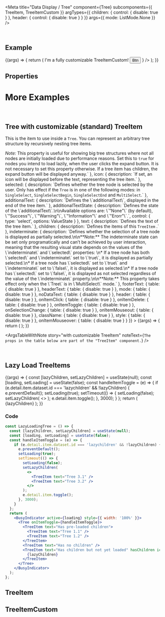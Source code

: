 
<Meta
  title="Data Display / Tree"
  component={Tree}
  subcomponents={{ TreeItem, TreeItemCustom }}
  argTypes={{
    children: { control: { disable: true } },
    header: { control: { disable: true } }
  }}
  args={{
    mode: ListMode.None
  }}
/>

<DocsHeader since="0.10.0" />

<br />

## Example

<Canvas>
  <Story name="Default">
    {(args) => {
      return (
        <Tree {...args}>
          <TreeItem expanded text="Tree 1" icon={pasteIcon} selected>
            <TreeItem expanded text="Tree 1.1" selected>
              <TreeItem text="Tree 1.1.1" />
              <TreeItem text="Tree 1.1.2" />
            </TreeItem>
          </TreeItem>
          <TreeItem text="Tree 2" icon={copyIcon}>
            <TreeItem text="Tree 2.1">
              <TreeItem text="Tree 2.1.1" />
              <TreeItem text="Tree 2.1.2">
                <TreeItem text="Tree 2.1.2.1" />
                <TreeItem text="Tree 2.1.2.2" />
                <TreeItem text="Tree 2.1.2.3" />
                <TreeItem text="Tree 2.1.2.5" />
              </TreeItem>
            </TreeItem>
            <TreeItem text="Tree 2.2" />
          </TreeItem>
          <TreeItem text="Tree 3 (no icon)" />
          <TreeItemCustom
            content={
              <div style={{ display: 'flex', alignItems: 'center' }}>
                <Icon name={sunIcon} style={{ marginInlineEnd: '2rem' }} />
                <Text>I'm a fully customizable TreeItemCustom!</Text>
                <Button>Btn</Button>
                <Icon name={sunIcon} style={{ marginInlineStart: '2rem' }} />
              </div>
            }
          />
        </Tree>
      );
    }}
  </Story>
</Canvas>

## Properties

<ArgsTableWithNote story="." />

<Description />

<TreeMethods />

# More Examples

<br />

## Tree with customizable (standard) TreeItem

This is the item to use inside a <code>Tree</code>. You can represent an arbitrary tree structure by recursively nesting
tree items.

<Canvas>
  <Story
    name="with customizable TreeItem"
    args={{
      expanded: true,
      hasChildren: true,
      icon: { wrenchIcon },
      selected: false,
      text: 'Customizable TreeItem',
      additionalText: 'Additional Text',
      additionalTextState: ValueState.None,
      indeterminate: false
    }}
    argTypes={{
      expanded: {
        description: `Defines whether the tree node is expanded or collapsed. Only has visual effect for tree nodes with children.`
      },
      hasChildren: {
        description: `Defines whether the tree node has children, even if currently no other tree nodes are slotted inside. <br> <i>Note:</i> This property is useful for showing big tree structures where not all nodes are initially loaded due to performance reasons. Set this to <code>true</code> for nodes you intend to load lazily, when the user clicks the expand button. It is not necessary to set this property otherwise. If a tree item has children, the expand button will be displayed anyway.`
      },
      icon: { description: `If set, an icon will be displayed before the text, representing the tree item.` },
      selected: {
        description: `Defines whether the tree node is selected by the user. Only has effect if the <code>Tree</code> is in one of the following modes: in <code>SingleSelect</code>, <code>SingleSelectBegin</code>, <code>SingleSelectEnd</code> and <code>MultiSelect</code>.`
      },
      additionalText: { description: `Defines the \`additionalText\`, displayed in the end of the tree item.` },
      additionalTextState: {
        description: `Defines the state of the \`additionalText\`.\n\nAvailable options are: \`"None"\` (by default), \`"Success"\`, \`"Warning"\`, \`"Information"\` and \`"Erorr"\`.`,
        control: { type: 'select', options: ValueState }
      },
      text: { description: `Defines the text of the tree item.` },
      children: { description: `Defines the items of this <code>TreeItem</code> <Icon name=/>.` },
      indeterminate: {
        description: `Defines whether the selection of a tree node is displayed as partially selected.\n\n**Note:** The indeterminate state can be set only programatically and can’t be achieved by user interaction, meaning that the resulting visual state depends on the values of the \`indeterminate\` and \`selected\` properties: \n* If a tree node has both \`selected\` and \`indeterminate\` set to \`true\`, it is displayed as partially selected.\n*   If a tree node has \`selected\` set to \`true\` and \`indeterminate\` set to \`false\`, it is displayed as selected.\n*   If a tree node has \`selected\` set to \`false\`, it is displayed as not selected regardless of the value of the \`indeterminate\` property.\n\n**Note:** This property takes effect only when the \`Tree\` is in \`MultiSelect\` mode.`
      },
      footerText: { table: { disable: true } },
      headerText: { table: { disable: true } },
      mode: { table: { disable: true } },
      noDataText: { table: { disable: true } },
      header: { table: { disable: true } },
      onItemClick: { table: { disable: true } },
      onItemDelete: { table: { disable: true } },
      onItemToggle: { table: { disable: true } },
      onSelectionChange: { table: { disable: true } },
      onItemMouseout: { table: { disable: true } },
      className: { table: { disable: true } },
      style: { table: { disable: true } },
      onItemMouseover: { table: { disable: true } }
    }}
  >
    {(args) => {
      return (
        <Tree>
          <TreeItem {...args}>
            <TreeItem expanded text="Tree 1.1" selected>
              <TreeItem text="Tree 1.1.1" />
              <TreeItem text="Tree 1.1.2" />
            </TreeItem>
          </TreeItem>
        </Tree>
      );
    }}
  </Story>
</Canvas>

<ArgsTableWithNote
  story="with customizable TreeItem"
  noteText={`The props in the table below are part of the "TreeItem" component.`}
/>

<br />

## Lazy Load TreeItems

<Canvas>
  <Story name="Lazy Loading">
    {(args) => {
      const [lazyChildren, setLazyChildren] = useState(null);
      const [loading, setLoading] = useState(false);
      const handleItemToggle = (e) => {
        if (e.detail.item.dataset.id === 'lazychildren' && !lazyChildren) {
          e.preventDefault();
          setLoading(true);
          setTimeout(() => {
            setLoading(false);
            setLazyChildren(
              <>
                <TreeItem text="Tree 3.1" />
                <TreeItem text="Tree 3.2" />
              </>
            );
            e.detail.item.toggle();
          }, 3000);
        }
      };
      return (
        <BusyIndicator active={loading} style={{ width: '100%' }}>
          <Tree {...args} onItemToggle={handleItemToggle}>
            <TreeItem text="Has pre-loaded children">
              <TreeItem text="Tree 1.1" />
              <TreeItem text="Tree 1.2" />
            </TreeItem>
            <TreeItem text="Has no children" />
            <TreeItem text="Has children but not yet loaded" hasChildren icon={dlCloutIcon} data-id="lazychildren">
              {lazyChildren}
            </TreeItem>
          </Tree>
        </BusyIndicator>
      );
    }}
  </Story>
</Canvas>

### Code

```jsx
const LazyLoadingTree = () => {
  const [lazyChildren, setLazyChildren] = useState(null);
  const [loading, setLoading] = useState(false);
  const handleItemToggle = (e) => {
    if (e.detail.item.dataset.id === 'lazychildren' && !lazyChildren) {
      e.preventDefault();
      setLoading(true);
      setTimeout(() => {
        setLoading(false);
        setLazyChildren(
          <>
            <TreeItem text="Tree 3.1" />
            <TreeItem text="Tree 3.2" />
          </>
        );
        e.detail.item.toggle();
      }, 3000);
    }
  };
  return (
    <BusyIndicator active={loading} style={{ width: '100%' }}>
      <Tree onItemToggle={handleItemToggle}>
        <TreeItem text="Has pre-loaded children">
          <TreeItem text="Tree 1.1" />
          <TreeItem text="Tree 1.2" />
        </TreeItem>
        <TreeItem text="Has no children" />
        <TreeItem text="Has children but not yet loaded" hasChildren icon={dlCloutIcon} data-id="lazychildren">
          {lazyChildren}
        </TreeItem>
      </Tree>
    </BusyIndicator>
  );
};
```

<SubcomponentsSection />

## TreeItem

<TreeItemDescription />

## TreeItemCustom

<TreeItemCustomDescription />

<Footer />
